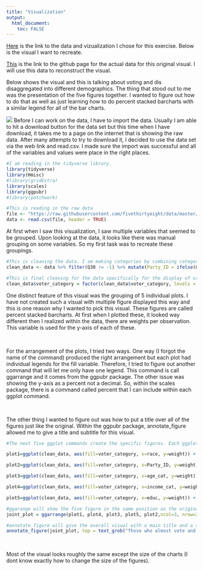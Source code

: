 ```yaml
---
title: "Visualization"
output: 
  html_document:
    toc: FALSE
---
```


[Here](https://projects.fivethirtyeight.com/non-voters-poll-2020-election/) is the link to the data and vizualization I chose for this exercise. Below is the visual I want to recreate. 

[This](https://github.com/fivethirtyeight/data/tree/master/non-voters) is the link to the github page for the actual data for this original visual. I will use this data to reconstruct the visual.

Below shows the visual and this is talking about voting and dis disaggregated into different demographics. The thing that stood out to me was the presentation of the five figures together. I wanted to figure out how to do that as well as just learning how to do percent stacked barcharts with a similar legend for all of the bar charts. 

![](C:/Users/socce/Downloads/BIOS8060/DawsonDobash-MADA-portfolio/Visual.png)
Before I can work on the data, I have to import the data. Usually I am able to hit a download button for the data set but this time when I have download, it takes me to a page on the internet that is showing the raw data. After many attempts to try to download it, I decided to use the data set via the web link and read.csv. I made sure the import was successful and all of the variables and values were place in the right places.

```r
#I am reading in the tidyverse library.
library(tidyverse)
library(Hmisc)
#library(gridExtra)
library(scales)
library(ggpubr)
#library(patchwork)

#This is reading in the raw data
file <- "https://raw.githubusercontent.com/fivethirtyeight/data/master/non-voters/nonvoters_data.csv"
data <- read.csv(file, header = TRUE)
```

At first when I saw this visualization, I saw multiple variables that seemed to be grouped. Upon looking at the data, it looks like there was manual grouping on some variables. So my first task was to recreate these groupings. 

```r

#This is cleaning the data. I am making categories by combining categories and making numeric values into categorical values.I also removed any missing data. This also subsets the original raw data into variables I need for this visual. 
clean_data <- data %>% filter(Q30 != -1) %>% mutate(Party_ID = ifelse(Q30 == 5 | Q30 == 4 | Q30 ==3, "Independent/Neither", ifelse(Q30 == 2, "Democratic", "Republican")), age_cat = cut(ppage, breaks = c(26,35,50,65,Inf), include.lowest=TRUE, labels = c("26-34", "35-49", "50-64", "65+")), voter_category = ifelse(voter_category == "always", "ALMOST ALWAYS VOTE", ifelse(voter_category == "sporadic", "SOMETIMES VOTE", "RARELY OR NEVER VOTE")) ) %>%  select(age_cat, ppage, race, income_cat, educ, Party_ID, Q30, voter_category, weight) %>% filter(age_cat != "NA")

#This is final cleaning for the data specifically for the display of values within the bar plots. 
clean_data$voter_category = factor(clean_data$voter_category, levels = c("ALMOST ALWAYS VOTE","SOMETIMES VOTE", "RARELY OR NEVER VOTE"))

```

One distinct feature of this visual was the grouping of 5 individual plots. I have not created such a visual with multiple figure displayed this way and this is one reason why I wanted to pick this visual. These figures are called percent stacked barcharts. At first when I plotted these, it looked way different then I realized within the data, there are weights per observation. This variable is used for the y-axis of each of these. 

<br /> 

For the arrangement of the plots, I tried two ways. One way (I forgot the name of the command) produced the right arrangement but each plot had individual legends for the fill variable. Therefore, I tried to figure out another command that will let me only have one legend. This command is call ggarrange and it comes from the ggpubr package. The other issue was showing the y-axis as a percent not a decimal. So, within the scales package, there is a command called percent that I can include within each ggplot command. 

<br /> 

The other thing I wanted to figure out was how to put a title over all of the figures just like the original. Within the ggpubr package, annotate_figure allowed me to give a title and subtitle for this visual. 

```r
#The next five ggplot commands create the specific figures. Each ggplot are all similar just using different independent variables. I included specific orders for levels of categories, changed the look of the plot to vertical to horizontal, and making the y-axis a percentage instead of decimals.

plot1=ggplot(clean_data, aes(fill=voter_category, x=race, y=weight)) + geom_bar(position="fill", stat="identity") + coord_flip() + scale_y_continuous(labels=scales::percent) +xlab(label = "") + ylab(label = "") + ggtitle("Race") + scale_x_discrete(limits = c("White","Other/Mixed","Hispanic", "Black")) + scale_fill_manual(values = c( "orange", "mediumorchid1","darkorchid3"))

plot2=ggplot(clean_data, aes(fill=voter_category, x=Party_ID, y=weight)) + geom_bar(position="fill", stat="identity") + coord_flip()+ scale_y_continuous(labels=scales::percent)+xlab(label = "") + ylab(label = "") + ggtitle("Party ID") + scale_x_discrete(limits = c("Republican","Independent/Neither","Democratic")) + scale_fill_manual(values = c( "orange", "mediumorchid1","darkorchid3"))

plot3=ggplot(clean_data, aes(fill=voter_category, x=age_cat, y=weight)) + geom_bar(position="fill", stat="identity") + coord_flip()+ scale_y_continuous(labels=scales::percent)+xlab(label = "") + ylab(label = "") + ggtitle("Age") + scale_x_discrete(limits = c("65+","50-64","35-49", "26-34")) + scale_fill_manual(values = c( "orange", "mediumorchid1","darkorchid3"))

plot4=ggplot(clean_data, aes(fill=voter_category, x=income_cat, y=weight)) + geom_bar(position="fill", stat="identity") + coord_flip()+ scale_y_continuous(labels=scales::percent)+xlab(label = "") + ylab(label = "") + ggtitle("Income") + scale_x_discrete(limits = c("$125k or more","$75-125k","$40-75k", "Less than $40k")) + scale_fill_manual(values = c( "orange", "mediumorchid1","darkorchid3"))

plot5=ggplot(clean_data, aes(fill=voter_category, x=educ, y=weight)) + geom_bar(position="fill", stat="identity") + coord_flip()+ scale_y_continuous(labels=scales::percent)+xlab(label = "") + ylab(label = "") + ggtitle("Education") + scale_x_discrete(limits = c("College","Some college","High school or less")) + scale_fill_manual(values = c( "orange", "mediumorchid1","darkorchid3"))

#ggarange will show the five figure in the same position as the original visual. It also created a common legend for the fill variable. 
joint_plot = ggarrange(plot1, plot4, plot3, plot5, plot2,ncol=3, nrow=2, common.legend = TRUE, legend="top", widths = c(2,2,1.4), heights = c(4.1,4) )

#annotate_figure will give the overall visual with a main title and a subtitle below the visual. 
annotate_figure(joint_plot, top = text_grob("Those who almost vote and those who sometimes vote aren't that different \n Demographic information of survey respondents, by voting history"), bottom = text_grob("We used a voter file combined with survey responses to classify voters. Rarely or never vote: voted in no more than one election. \n Sometimes vote: voted in at least two elections but not all (or all but one). Almost always vote: voted in all for all but one election.", size=8))
```

<br /> 

Most of the visual looks roughly the same except the size of the charts (I dont know exactly how to change the size of the figures).
